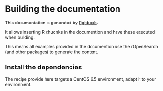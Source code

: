 # Building the documentation

This documentation is generated by [Rgitbook](http://jason.bryer.org/Rgitbook/).

It allows inserting R chucnks in the documention and have these executed when building. 

This means all examples provided in the documention use the rOpenSearch (and other packages) to generate the content.

## Install the dependencies

The recipe provide here targets a CentOS 6.5 environment, adapt it to your environment.
